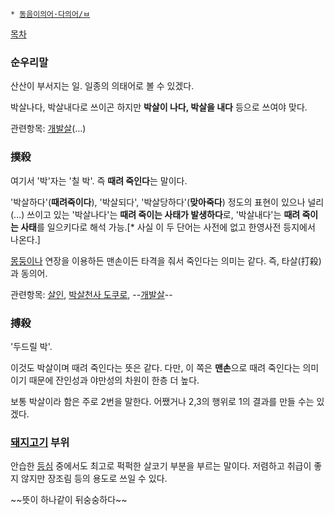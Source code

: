  * [[동음이의어·다의어/ㅂ]]

[[목차]]

=== 순우리말 ===
산산이 부서지는 일. 일종의 의태어로 볼 수 있겠다.

박살나다, 박살내다로 쓰이곤 하지만 '''박살이 나다, 박살을 내다''' 등으로 쓰여야 맞다.

관련항목: [[개발살]](…)

=== 撲殺 ===
여기서 '박'자는 '칠 박'. 즉 '''때려 죽인다'''는 말이다.

'박살하다'('''때려죽이다'''), '박살되다', '박살당하다'('''맞아죽다''') 정도의 표현이 있으나 널리(…) 쓰이고 있는
'박살나다'는 '''때려 죽이는 사태가 발생하다'''로, '박살내다'는 '''때려 죽이는 사태'''를 일으키다로 해석 가능.[* 사실 이 두 단어는 사전에 없고 한영사전 등지에서 나온다.]

[[몽둥이]]나 연장을 이용하든 맨손이든 타격을 줘서 죽인다는 의미는 같다.
즉, 타살(打殺)과 동의어.

관련항목: [[살인]], [[박살천사 도쿠로]], --[[개발살]]--

=== 搏殺 ===
'두드릴 박'.

이것도 박살이며 때려 죽인다는 뜻은 같다.
다만, 이 쪽은 '''맨손'''으로 때려 죽인다는 의미이기 때문에 잔인성과 야만성의 차원이 한층 더 높다.

보통 박살이라 함은 주로 2번을 말한다. 어쨌거나 2,3의 행위로 1의 결과를 만들 수는 있겠다.

=== [[돼지고기]] 부위 ===
안습한 [[등심]] 중에서도 최고로 퍽퍽한 살코기 부분을 부르는 말이다.
저렴하고 취급이 좋지 않지만 장조림 등의 용도로 쓰일 수 있다.


~~뜻이 하나같이 뒤숭숭하다~~
